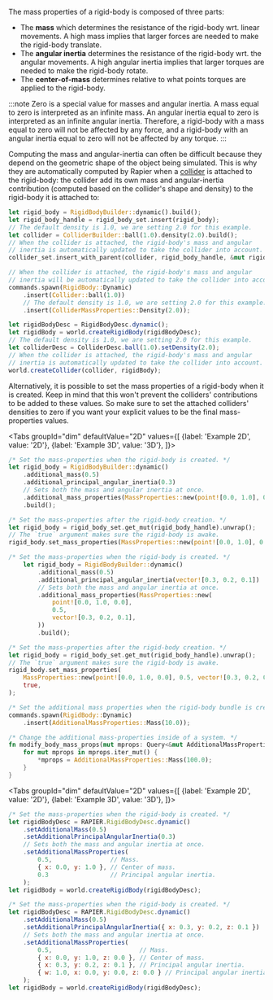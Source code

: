 
The mass properties of a rigid-body is composed of three parts:
- The **mass** which determines the resistance of the rigid-body wrt. linear movements. A high mass implies that
  larger forces are needed to make the rigid-body translate.
- The **angular inertia** determines the resistance of the rigid-body wrt. the angular movements. A high angular
  inertia implies that larger torques are needed to make the rigid-body rotate.
- The **center-of-mass** determines relative to what points torques are applied to the rigid-body.

:::note
Zero is a special value for masses and angular inertia. A mass equal to zero is interpreted as an infinite mass.
An angular inertia equal to zero is interpreted as an infinite angular inertia. Therefore, a rigid-body with a
mass equal to zero will not be affected by any force, and a rigid-body with an angular inertia equal to zero will
not be affected by any torque.
:::

Computing the mass and angular-inertia can often be difficult because they depend on the geometric shape of the
object being simulated. This is why they are automatically computed by Rapier when a [collider](#collider) is
attached to the rigid-body: the collider add its own mass and angular-inertia contribution (computed based on the
collider's shape and density) to the rigid-body it is attached to:

<rapier>

```rust
let rigid_body = RigidBodyBuilder::dynamic().build();
let rigid_body_handle = rigid_body_set.insert(rigid_body);
// The default density is 1.0, we are setting 2.0 for this example.
let collider = ColliderBuilder::ball(1.0).density(2.0).build();
// When the collider is attached, the rigid-body's mass and angular
// inertia is automatically updated to take the collider into account.
collider_set.insert_with_parent(collider, rigid_body_handle, &mut rigid_body_set);
```

</rapier>

<bevy>

```rust
// When the collider is attached, the rigid-body's mass and angular
// inertia will be automatically updated to take the collider into account.
commands.spawn(RigidBody::Dynamic)
    .insert(Collider::ball(1.0))
    // The default density is 1.0, we are setting 2.0 for this example.
    .insert(ColliderMassProperties::Density(2.0));
```

</bevy>
<js>

```js
let rigidBodyDesc = RigidBodyDesc.dynamic();
let rigidBody = world.createRigidBody(rigidBodyDesc);
// The default density is 1.0, we are setting 2.0 for this example.
let colliderDesc = ColliderDesc.ball(1.0).setDensity(2.0);
// When the collider is attached, the rigid-body's mass and angular
// inertia is automatically updated to take the collider into account.
world.createCollider(collider, rigidBody);
```

</js>

Alternatively, it is possible to set the mass properties of a rigid-body when it is created. Keep in mind that
this won't prevent the colliders' contributions to be added to these values. So make sure to set the attached
colliders' densities to zero if you want your explicit values to be the final mass-properties values.

<rapier>

<Tabs
groupId="dim"
defaultValue="2D"
values={[
{label: 'Example 2D', value: '2D'},
{label: 'Example 3D', value: '3D'},
]}>
<TabItem value="2D">

```rust
/* Set the mass-properties when the rigid-body is created. */
let rigid_body = RigidBodyBuilder::dynamic()
    .additional_mass(0.5)
    .additional_principal_angular_inertia(0.3)
    // Sets both the mass and angular inertia at once.
    .additional_mass_properties(MassProperties::new(point![0.0, 1.0], 0.5, 0.3))
    .build();
```
```rust
/* Set the mass-properties after the rigid-body creation. */
let rigid_body = rigid_body_set.get_mut(rigid_body_handle).unwrap();
// The `true` argument makes sure the rigid-body is awake.
rigid_body.set_mass_properties(MassProperties::new(point![0.0, 1.0], 0.5, 0.3), true);
```

  </TabItem>
  <TabItem value="3D">

```rust
/* Set the mass-properties when the rigid-body is created. */
    let rigid_body = RigidBodyBuilder::dynamic()
        .additional_mass(0.5)
        .additional_principal_angular_inertia(vector![0.3, 0.2, 0.1])
        // Sets both the mass and angular inertia at once.
        .additional_mass_properties(MassProperties::new(
            point![0.0, 1.0, 0.0],
            0.5,
            vector![0.3, 0.2, 0.1],
        ))
        .build();
```
```rust
/* Set the mass-properties after the rigid-body creation. */
let rigid_body = rigid_body_set.get_mut(rigid_body_handle).unwrap();
// The `true` argument makes sure the rigid-body is awake.
rigid_body.set_mass_properties(
    MassProperties::new(point![0.0, 1.0, 0.0], 0.5, vector![0.3, 0.2, 0.1]),
    true,
);
```

  </TabItem>
</Tabs>

</rapier>
<bevy>

```rust
/* Set the additional mass properties when the rigid-body bundle is created. */
commands.spawn(RigidBody::Dynamic)
    .insert(AdditionalMassProperties::Mass(10.0));
```
```rust
/* Change the additional mass-properties inside of a system. */
fn modify_body_mass_props(mut mprops: Query<&mut AdditionalMassProperties>) {
    for mut mprops in mprops.iter_mut() {
        *mprops = AdditionalMassProperties::Mass(100.0);
    }
}
```

</bevy>
<js>

<Tabs
groupId="dim"
defaultValue="2D"
values={[
{label: 'Example 2D', value: '2D'},
{label: 'Example 3D', value: '3D'},
]}>
<TabItem value="2D">

```js
/* Set the mass-properties when the rigid-body is created. */
let rigidBodyDesc = RAPIER.RigidBodyDesc.dynamic()
    .setAdditionalMass(0.5)
    .setAdditionalPrincipalAngularInertia(0.3)
    // Sets both the mass and angular inertia at once.
    .setAdditionalMassProperties(
        0.5,                // Mass.
        { x: 0.0, y: 1.0 }, // Center of mass.
        0.3                 // Principal angular inertia.
    );
let rigidBody = world.createRigidBody(rigidBodyDesc);
```

  </TabItem>
  <TabItem value="3D">

```js
/* Set the mass-properties when the rigid-body is created. */
let rigidBodyDesc = RAPIER.RigidBodyDesc.dynamic()
    .setAdditionalMass(0.5)
    .setAdditionalPrincipalAngularInertia({ x: 0.3, y: 0.2, z: 0.1 })
    // Sets both the mass and angular inertia at once.
    .setAdditionalMassProperties(
        0.5,                        // Mass.
        { x: 0.0, y: 1.0, z: 0.0 }, // Center of mass.
        { x: 0.3, y: 0.2, z: 0.1 }, // Principal angular inertia.
        { w: 1.0, x: 0.0, y: 0.0, z: 0.0 } // Principal angular inertia frame (unit quaternion).
    );
let rigidBody = world.createRigidBody(rigidBodyDesc);
```

  </TabItem>
</Tabs>

</js>
